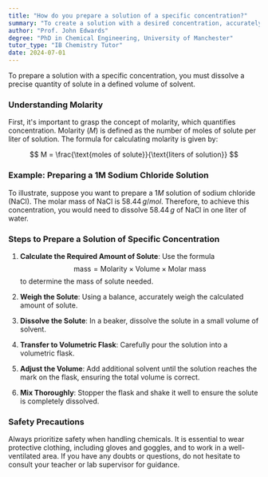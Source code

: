 ```yaml
---
title: "How do you prepare a solution of a specific concentration?"
summary: "To create a solution with a desired concentration, accurately dissolve a measured amount of solute in a defined volume of solvent."
author: "Prof. John Edwards"
degree: "PhD in Chemical Engineering, University of Manchester"
tutor_type: "IB Chemistry Tutor"
date: 2024-07-01
---
```


To prepare a solution with a specific concentration, you must dissolve a precise quantity of solute in a defined volume of solvent.

### Understanding Molarity

First, it's important to grasp the concept of molarity, which quantifies concentration. Molarity ($M$) is defined as the number of moles of solute per liter of solution. The formula for calculating molarity is given by:

$$
M = \frac{\text{moles of solute}}{\text{liters of solution}}
$$

### Example: Preparing a 1M Sodium Chloride Solution

To illustrate, suppose you want to prepare a $1M$ solution of sodium chloride (NaCl). The molar mass of NaCl is $58.44 \, g/mol$. Therefore, to achieve this concentration, you would need to dissolve $58.44 \, g$ of NaCl in one liter of water.

### Steps to Prepare a Solution of Specific Concentration

1. **Calculate the Required Amount of Solute**: Use the formula 
   $$
   \text{mass} = \text{Molarity} \times \text{Volume} \times \text{Molar mass}
   $$
   to determine the mass of solute needed.
   
2. **Weigh the Solute**: Using a balance, accurately weigh the calculated amount of solute.

3. **Dissolve the Solute**: In a beaker, dissolve the solute in a small volume of solvent.

4. **Transfer to Volumetric Flask**: Carefully pour the solution into a volumetric flask.

5. **Adjust the Volume**: Add additional solvent until the solution reaches the mark on the flask, ensuring the total volume is correct.

6. **Mix Thoroughly**: Stopper the flask and shake it well to ensure the solute is completely dissolved.

### Safety Precautions

Always prioritize safety when handling chemicals. It is essential to wear protective clothing, including gloves and goggles, and to work in a well-ventilated area. If you have any doubts or questions, do not hesitate to consult your teacher or lab supervisor for guidance.
    